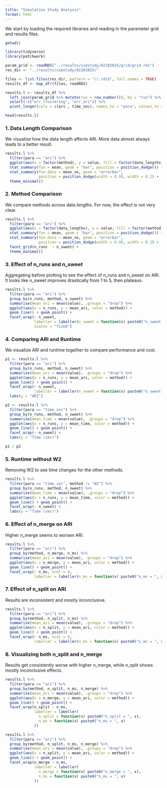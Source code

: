```yaml
---
title: "Simulation Study Analysis"
format: html
---
```


We start by loading the required libraries and reading in the parameter grid and results files.

```r

getwd()

```


```r
library(tidyverse)
library(patchwork)

param_grid <- readRDS("../results/simstudy/02102025/grid/grid.rds")
res_dir <- "../results/simstudy/02102025/"

files <- list.files(res_dir, pattern = "\\.rds$", full.names = TRUE)
results_df <- map_dfr(files, readRDS)

results.l <- results_df %>% 
  left_join(param_grid %>% mutate(run = row_number()), by = "run") %>% 
  select(-c("err_clustering", "err_ari")) %>% 
  pivot_longer(cols = c(ari , time_sec), names_to = "para", values_to = "value")

head(results.l)
```

### 1. Data Length Comparison

We visualize how the data length affects ARI. More data almost always leads to a better result.

```r
results.l %>%
  filter(para == "ari") %>% 
  ggplot(aes(x = factor(method), y = value, fill = factor(data_lengths))) +
  stat_summary(fun = mean, geom = "bar", position = position_dodge()) +
  stat_summary(fun.data = mean_se, geom = "errorbar",
               position = position_dodge(width = 0.9), width = 0.2) +
  theme_minimal()
```

### 2. Method Comparison

We compare methods across data lengths. For now, the effect is not very clear.

```r
results.l %>%
  filter(para == "ari") %>% 
  ggplot(aes(x = factor(data_lengths), y = value, fill = factor(method))) +
  stat_summary(fun = mean, geom = "bar", position = position_dodge()) +
  stat_summary(fun.data = mean_se, geom = "errorbar",
               position = position_dodge(width = 0.9), width = 0.2) +
  facet_grid(n_runs  ~ n_sweet) +
  theme_minimal()
```

### 3. Effect of n_runs and n_sweet

Aggregating before plotting to see the effect of n_runs and n_sweet on ARI. It looks like n_sweet improves drastically from 1 to 5, then plateaus.

```r
results.l %>%
  filter(para == "ari") %>%
  group_by(n_runs, method, n_sweet) %>%
  summarise(mean_ari = mean(value), .groups = "drop") %>%
  ggplot(aes(x = n_runs, y = mean_ari, color = method)) +
  geom_line() + geom_point() +
  facet_wrap(~ n_sweet,
             labeller = labeller(n_sweet = function(x) paste0("n_sweet = ", x)),
             scales = "fixed")
```

### 4. Comparing ARI and Runtime

We visualize ARI and runtime together to compare performance and cost.

```r
p1 <- results.l %>%
  filter(para == "ari") %>%
  group_by(n_runs, method, n_sweet) %>%
  summarise(mean_ari = mean(value), .groups = "drop") %>%
  ggplot(aes(x = n_runs, y = mean_ari, color = method)) +
  geom_line() + geom_point() +
  facet_wrap(~ n_sweet,
             labeller = labeller(n_sweet = function(x) paste0("n_sweet = ", x))) +
  labs(y = "ARI")

p2 <- results.l %>%
  filter(para == "time_sec") %>%
  group_by(n_runs, method, n_sweet) %>%
  summarise(mean_time = mean(value), .groups = "drop") %>%
  ggplot(aes(x = n_runs, y = mean_time, color = method)) +
  geom_line() + geom_point() +
  facet_wrap(~ n_sweet) +
  labs(y = "Time (sec)")

p1 / p2
```

### 5. Runtime without W2

Removing W2 to see time changes for the other methods.

```r
results.l %>%
  filter(para == "time_sec", method != "W2") %>%
  group_by(n_runs, method, n_sweet) %>%
  summarise(mean_time = mean(value), .groups = "drop") %>%
  ggplot(aes(x = n_runs, y = mean_time, color = method)) +
  geom_line() + geom_point() +
  facet_wrap(~ n_sweet) +
  labs(y = "Time (sec)")
```

### 6. Effect of n_merge on ARI

Higher n_merge seems to worsen ARI.

```r
results.l %>%
  filter(para == "ari") %>%
  group_by(method, n_merge, n_ms) %>%
  summarise(mean_ari = mean(value), .groups = "drop") %>%
  ggplot(aes(x = n_merge, y = mean_ari, color = method)) +
  geom_line() + geom_point() +
  facet_wrap(~ n_ms, ncol = 4,
             labeller = labeller(n_ms = function(x) paste0("n_ms = ", x)))
```

### 7. Effect of n_split on ARI

Results are inconsistent and mostly inconclusive.

```r
results.l %>%
  filter(para == "ari") %>%
  group_by(method, n_split, n_ms) %>%
  summarise(mean_ari = mean(value), .groups = "drop") %>%
  ggplot(aes(x = n_split, y = mean_ari, color = method)) +
  geom_line() + geom_point() +
  facet_wrap(~ n_ms, ncol = 4,
             labeller = labeller(n_ms = function(x) paste0("n_ms = ", x)))
```

### 8. Visualizing both n_split and n_merge

Results get consistently worse with higher n_merge, while n_split shows mostly inconclusive effects.

```r
results.l %>%
  filter(para == "ari") %>%
  group_by(method, n_split, n_ms, n_merge) %>%
  summarise(mean_ari = mean(value), .groups = "drop") %>%
  ggplot(aes(x = n_merge, y = mean_ari, color = method)) +
  geom_line() + geom_point() +
  facet_wrap(n_split ~ n_ms,
             labeller = labeller(
               n_split = function(x) paste0("n_split = ", x),
               n_ms = function(x) paste0("n_ms = ", x)
             ))

results.l %>%
  filter(para == "ari") %>%
  group_by(method, n_split, n_ms, n_merge) %>%
  summarise(mean_ari = mean(value), .groups = "drop") %>%
  ggplot(aes(x = n_split, y = mean_ari, color = method)) +
  geom_line() + geom_point() +
  facet_wrap(n_merge ~ n_ms,
             labeller = labeller(
               n_merge = function(x) paste0("n_merge = ", x),
               n_ms = function(x) paste0("n_ms = ", x)
             ))
```

